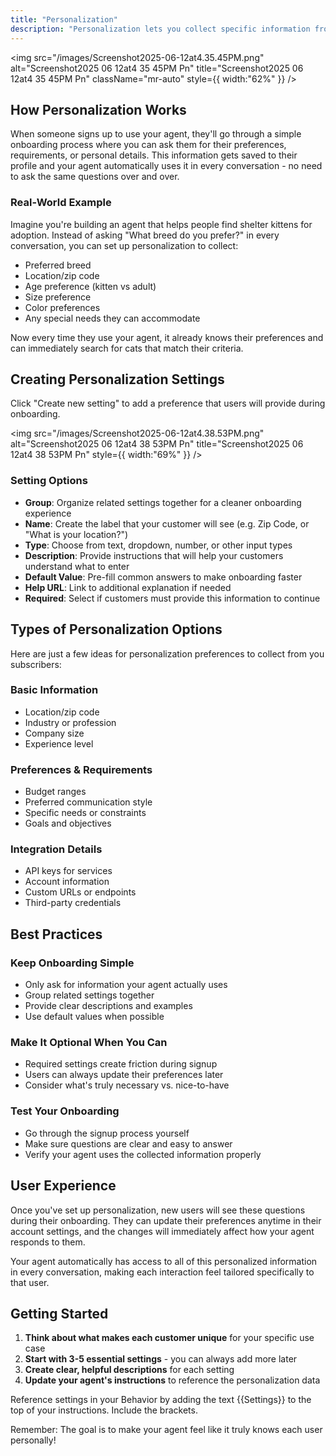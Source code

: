 ```yaml
---
title: "Personalization"
description: "Personalization lets you collect specific information from each user during onboarding, then use that information to customize every interaction with your agent. It's like having a personal assistant that remembers exactly what each person needs."
---
```


<img
  src="/images/Screenshot2025-06-12at4.35.45PM.png"
  alt="Screenshot2025 06 12at4 35 45PM Pn"
  title="Screenshot2025 06 12at4 35 45PM Pn"
  className="mr-auto"
  style={{ width:"62%" }}
/>

## How Personalization Works

When someone signs up to use your agent, they'll go through a simple onboarding process where you can ask them for their preferences, requirements, or personal details. This information gets saved to their profile and your agent automatically uses it in every conversation - no need to ask the same questions over and over.

### Real-World Example

Imagine you're building an agent that helps people find shelter kittens for adoption. Instead of asking "What breed do you prefer?" in every conversation, you can set up personalization to collect:

- Preferred breed
- Location/zip code
- Age preference (kitten vs adult)
- Size preference
- Color preferences
- Any special needs they can accommodate

Now every time they use your agent, it already knows their preferences and can immediately search for cats that match their criteria.

## Creating Personalization Settings

Click "Create new setting" to add a preference that users will provide during onboarding.

<img
  src="/images/Screenshot2025-06-12at4.38.53PM.png"
  alt="Screenshot2025 06 12at4 38 53PM Pn"
  title="Screenshot2025 06 12at4 38 53PM Pn"
  style={{ width:"69%" }}
/>

### Setting Options

- **Group**: Organize related settings together for a cleaner onboarding experience
- **Name**: Create the label that your customer will see (e.g. Zip Code, or "What is your location?")
- **Type**: Choose from text, dropdown, number, or other input types
- **Description**: Provide instructions that will help your customers understand what to enter
- **Default Value**: Pre-fill common answers to make onboarding faster
- **Help URL**: Link to additional explanation if needed
- **Required**: Select if customers must provide this information to continue

## Types of Personalization Options

Here are just a few ideas for personalization preferences to collect from you subscribers:

### Basic Information

- Location/zip code
- Industry or profession
- Company size
- Experience level

### Preferences & Requirements

- Budget ranges
- Preferred communication style
- Specific needs or constraints
- Goals and objectives

### Integration Details

- API keys for services
- Account information
- Custom URLs or endpoints
- Third-party credentials

## Best Practices

### Keep Onboarding Simple

- Only ask for information your agent actually uses
- Group related settings together
- Provide clear descriptions and examples
- Use default values when possible

### Make It Optional When You Can

- Required settings create friction during signup
- Users can always update their preferences later
- Consider what's truly necessary vs. nice-to-have

### Test Your Onboarding

- Go through the signup process yourself
- Make sure questions are clear and easy to answer
- Verify your agent uses the collected information properly

## User Experience

Once you've set up personalization, new users will see these questions during their onboarding. They can update their preferences anytime in their account settings, and the changes will immediately affect how your agent responds to them.

Your agent automatically has access to all of this personalized information in every conversation, making each interaction feel tailored specifically to that user.

## Getting Started

1. **Think about what makes each customer unique** for your specific use case
2. **Start with 3-5 essential settings** - you can always add more later
3. **Create clear, helpful descriptions** for each setting
4. **Update your agent's instructions** to reference the personalization data

<Note>
  Reference settings in your Behavior by adding the text {{Settings}} to the top of your instructions. Include the brackets.
</Note>

Remember: The goal is to make your agent feel like it truly knows each user personally\!